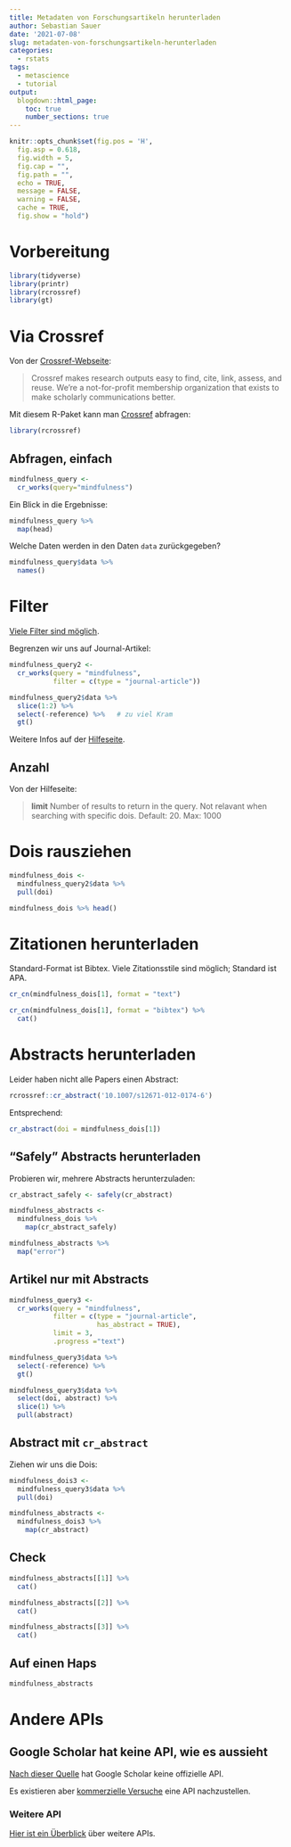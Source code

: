 ```yaml
---
title: Metadaten von Forschungsartikeln herunterladen
author: Sebastian Sauer
date: '2021-07-08'
slug: metadaten-von-forschungsartikeln-herunterladen
categories:
  - rstats
tags:
  - metascience
  - tutorial
output:
  blogdown::html_page:
    toc: true
    number_sections: true
---
```



```r
knitr::opts_chunk$set(fig.pos = 'H',
  fig.asp = 0.618,
  fig.width = 5,
  fig.cap = "", 
  fig.path = "",
  echo = TRUE,
  message = FALSE,
  warning = FALSE,
  cache = TRUE,
  fig.show = "hold")
```


# Vorbereitung

```r
library(tidyverse)
library(printr)
library(rcrossref)
library(gt)
```


# Via Crossref

Von der [Crossref-Webseite](https://www.crossref.org/):

>   Crossref makes research outputs easy to find, cite, link, assess, and reuse. We’re a not-for-profit membership organization that exists to make scholarly communications better.




Mit diesem R-Paket kann man [Crossref](https://www.crossref.org/) abfragen:

```r
library(rcrossref)
```


## Abfragen, einfach


```r
mindfulness_query <- 
  cr_works(query="mindfulness")
```



Ein Blick in die Ergebnisse:



```r
mindfulness_query %>% 
  map(head)
```

Welche Daten werden in den Daten `data` zurückgegeben?


```r
mindfulness_query$data %>% 
  names()
```



# Filter


[Viele Filter sind möglich](https://docs.ropensci.org/rcrossref/reference/filters.html#arguments).


Begrenzen wir uns auf Journal-Artikel:



```r
mindfulness_query2 <- 
  cr_works(query = "mindfulness",
           filter = c(type = "journal-article"))
```


```r
mindfulness_query2$data %>% 
  slice(1:2) %>% 
  select(-reference) %>%   # zu viel Kram
  gt()
```


Weitere Infos auf der [Hilfeseite](https://docs.ropensci.org/rcrossref/reference/cr_works.html).

## Anzahl

Von der Hilfeseite:


>    **limit**   Number of results to return in the query. Not relavant when searching with specific dois. Default: 20. Max: 1000

# Dois rausziehen



```r
mindfulness_dois <- 
  mindfulness_query2$data %>% 
  pull(doi)
```

```r
mindfulness_dois %>% head()
```




# Zitationen herunterladen

Standard-Format ist Bibtex. Viele Zitationsstile sind möglich; Standard ist APA.

```r
cr_cn(mindfulness_dois[1], format = "text")
```


```r
cr_cn(mindfulness_dois[1], format = "bibtex") %>% 
  cat()
```

# Abstracts herunterladen


Leider haben nicht alle Papers einen Abstract:

```r
rcrossref::cr_abstract('10.1007/s12671-012-0174-6')
```

Entsprechend:

```r
cr_abstract(doi = mindfulness_dois[1])
```


## "Safely" Abstracts herunterladen

Probieren wir, mehrere Abstracts herunterzuladen:

```r
cr_abstract_safely <- safely(cr_abstract)
```


```r
mindfulness_abstracts <- 
  mindfulness_dois %>% 
    map(cr_abstract_safely)
```

```r
mindfulness_abstracts %>% 
  map("error")
```

## Artikel nur mit Abstracts 



```r
mindfulness_query3 <- 
  cr_works(query = "mindfulness",
           filter = c(type = "journal-article",
                      has_abstract = TRUE),
           limit = 3,
           .progress ="text")
```



```r
mindfulness_query3$data %>% 
  select(-reference) %>% 
  gt()
```

```r
mindfulness_query3$data %>% 
  select(doi, abstract) %>% 
  slice(1) %>% 
  pull(abstract)
```



## Abstract mit `cr_abstract`

Ziehen wir uns die Dois:

```r
mindfulness_dois3 <- 
  mindfulness_query3$data %>% 
  pull(doi)
```



```r
mindfulness_abstracts <- 
  mindfulness_dois3 %>% 
    map(cr_abstract)
```


## Check

```r
mindfulness_abstracts[[1]] %>% 
  cat()
```


```r
mindfulness_abstracts[[2]] %>% 
  cat()
```


```r
mindfulness_abstracts[[3]] %>% 
  cat()
```


## Auf einen Haps


```r
mindfulness_abstracts
```


# Andere APIs


## Google Scholar hat keine API, wie es aussieht

[Nach dieser Quelle](https://www.nature.com/articles/d41586-018-04190-5/) hat Google Scholar keine offizielle API.

Es existieren aber [kommerzielle Versuche](https://www.scraperapi.com/blog/best-google-scholar-apis-proxies/#serpapi) eine API nachzustellen.


### Weitere API

[Hier ist ein Überblick](https://libraries.mit.edu/scholarly/publishing/apis-for-scholarly-resources/) über weitere APIs.
